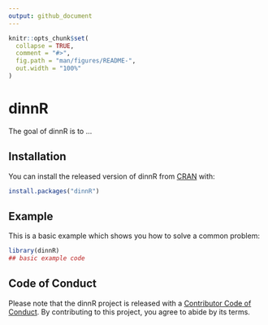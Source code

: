 ```yaml
---
output: github_document
---
```


<!-- README.md is generated from README.Rmd. Please edit that file -->

```r
knitr::opts_chunk$set(
  collapse = TRUE,
  comment = "#>",
  fig.path = "man/figures/README-",
  out.width = "100%"
)
```

# dinnR

<!-- badges: start -->
<!-- badges: end -->

The goal of dinnR is to ...

## Installation

You can install the released version of dinnR from [CRAN](https://CRAN.R-project.org) with:

``` r
install.packages("dinnR")
```

## Example

This is a basic example which shows you how to solve a common problem:

```r
library(dinnR)
## basic example code
```

## Code of Conduct

Please note that the dinnR project is released with a [Contributor Code of Conduct](https://contributor-covenant.org/version/2/0/CODE_OF_CONDUCT.html). By contributing to this project, you agree to abide by its terms.